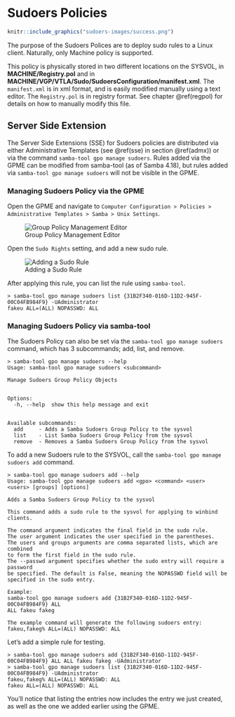 # Sudoers Policies {#sudoers}

```r
knitr::include_graphics("sudoers-images/success.png")
```

The purpose of the Sudoers Polices are to deploy sudo rules to a Linux client. Naturally, only Machine policy is supported.

This policy is physically stored in two different locations on the SYSVOL, in **MACHINE/Registry.pol** and in **MACHINE/VGP/VTLA/Sudo/SudoersConfiguration/manifest.xml**. The `manifest.xml` is in xml format, and is easily modified manually using a text editor. The `Registry.pol` is in registry format. See chapter \@ref(regpol) for details on how to manually modify this file.

## Server Side Extension

The Server Side Extensions (SSE) for Sudoers policies are distributed via either Administrative Templates (see \@ref(sse) in section \@ref(admx)) or via the command `samba-tool gpo manage sudoers`. Rules added via the GPME can be modified from samba-tool (as of Samba 4.18), but rules added via `samba-tool gpo manage sudoers` will not be visible in the GPME.

### Managing Sudoers Policy via the GPME

Open the GPME and navigate to `Computer Configuration > Policies > Administrative Templates > Samba > Unix Settings`.

![Group Policy Management Editor](sudoers-images/gpme.png)

Open the `Sudo Rights` setting, and add a new sudo rule.

![Adding a Sudo Rule](sudoers-images/sudo_rule.png)

After applying this rule, you can list the rule using `samba-tool`.

```
> samba-tool gpo manage sudoers list {31B2F340-016D-11D2-945F-00C04FB984F9} -UAdministrator
fakeu ALL=(ALL) NOPASSWD: ALL
```

### Managing Sudoers Policy via samba-tool

The Sudoers Policy can also be set via the `samba-tool gpo manage sudoers` command, which has 3 subcommands; add, list, and remove.

```
> samba-tool gpo manage sudoers --help
Usage: samba-tool gpo manage sudoers <subcommand>

Manage Sudoers Group Policy Objects


Options:
  -h, --help  show this help message and exit


Available subcommands:
  add     - Adds a Samba Sudoers Group Policy to the sysvol
  list    - List Samba Sudoers Group Policy from the sysvol
  remove  - Removes a Samba Sudoers Group Policy from the sysvol
```

To add a new Sudoers rule to the SYSVOL, call the `samba-tool gpo manage sudoers add` command.

```
> samba-tool gpo manage sudoers add --help
Usage: samba-tool gpo manage sudoers add <gpo> <command> <user> <users> [groups] [options]

Adds a Samba Sudoers Group Policy to the sysvol

This command adds a sudo rule to the sysvol for applying to winbind clients.

The command argument indicates the final field in the sudo rule.
The user argument indicates the user specified in the parentheses.
The users and groups arguments are comma separated lists, which are combined
to form the first field in the sudo rule.
The --passwd argument specifies whether the sudo entry will require a password
be specified. The default is False, meaning the NOPASSWD field will be
specified in the sudo entry.

Example:
samba-tool gpo manage sudoers add {31B2F340-016D-11D2-945F-00C04FB984F9} ALL
ALL fakeu fakeg

The example command will generate the following sudoers entry:
fakeu,fakeg% ALL=(ALL) NOPASSWD: ALL
```

Let's add a simple rule for testing.

```
> samba-tool gpo manage sudoers add {31B2F340-016D-11D2-945F-00C04FB984F9} ALL ALL fakeu fakeg -UAdministrator
> samba-tool gpo manage sudoers list {31B2F340-016D-11D2-945F-00C04FB984F9} -UAdministrator
fakeu,fakeg% ALL=(ALL) NOPASSWD: ALL
fakeu ALL=(ALL) NOPASSWD: ALL
```

You'll notice that listing the entries now includes the entry we just created, as well as the one we added earlier using the GPME.
